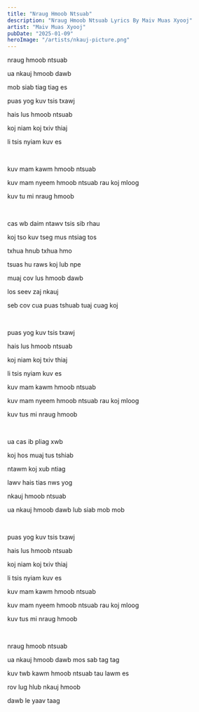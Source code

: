 ```yaml
---
title: "Nraug Hmoob Ntsuab"
description: "Nraug Hmoob Ntsuab Lyrics By Maiv Muas Xyooj"
artist: "Maiv Muas Xyooj"
pubDate: "2025-01-09"
heroImage: "/artists/nkauj-picture.png"
---
```


nraug hmoob ntsuab

ua nkauj hmoob dawb

mob siab tiag tiag es

puas yog kuv tsis txawj

hais lus hmoob ntsuab

koj niam koj txiv thiaj

li tsis nyiam kuv es

<br />

kuv mam kawm hmoob ntsuab

kuv mam nyeem hmoob ntsuab rau koj mloog

kuv tu mi nraug hmoob

<br />

cas wb daim ntawv tsis sib rhau

koj tso kuv tseg mus ntsiag tos

txhua hnub txhua hmo

tsuas hu raws koj lub npe

muaj cov lus hmoob dawb

los seev zaj nkauj

seb cov cua puas tshuab tuaj cuag koj

<br />

puas yog kuv tsis txawj

hais lus hmoob ntsuab

koj niam koj txiv thiaj

li tsis nyiam kuv es

kuv mam kawm hmoob ntsuab

kuv mam nyeem hmoob ntsuab rau koj mloog

kuv tus mi nraug hmoob

<br />

ua cas ib pliag xwb

koj hos muaj tus tshiab

ntawm koj xub ntiag

lawv hais tias nws yog

nkauj hmoob ntsuab

ua nkauj hmoob dawb lub siab mob mob

<br />

puas yog kuv tsis txawj

hais lus hmoob ntsuab

koj niam koj txiv thiaj

li tsis nyiam kuv es

kuv mam kawm hmoob ntsuab

kuv mam nyeem hmoob ntsuab rau koj mloog

kuv tus mi nraug hmoob

<br />

nraug hmoob ntsuab

ua nkauj hmoob dawb mos sab tag tag

kuv twb kawm hmoob ntsuab tau lawm es

rov lug hlub nkauj hmoob

dawb le yaav taag